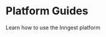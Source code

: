 
# Platform Guides

Learn how to use the Inngest platform

<GuideGrid cols={4}>

  <Guide
    href="/docs/apps/cloud"
    name="Working with apps"
    description="Sync your app and functions with the Inngest platform"
  />

  <Guide
    href="/docs/platform/environments"
    name="Working with environments"
    description="How to use production, branch and local environments"
  />

  <Guide
    href="/docs/events/creating-an-event-key"
    name="Creating an event key"
    description="Used to send events to your environment"
  />

  <Guide
    href="/docs/platform/replay"
    name="Replaying functions"
    description="Replay your function runs"
    />

</GuideGrid>
